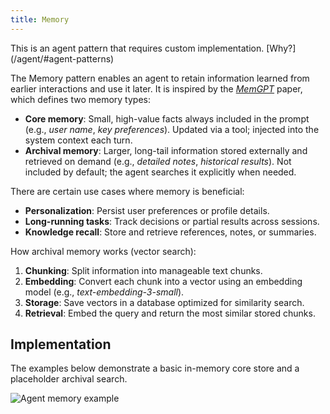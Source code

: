 ```yaml
---
title: Memory
---
```



<Aside>
  This is an agent pattern that requires custom implementation. [Why?](/agent/#agent-patterns)
</Aside>

The Memory pattern enables an agent to retain information learned from earlier interactions and use it later. It is inspired by the [_MemGPT_](https://research.memgpt.ai/) paper, which defines two memory types:

- **Core memory**: Small, high-value facts always included in the prompt (e.g., _user name_, _key preferences_). Updated via a tool; injected into the system context each turn.
- **Archival memory**: Larger, long-tail information stored externally and retrieved on demand (e.g., _detailed notes_, _historical results_). Not included by default; the agent searches it explicitly when needed.

There are certain use cases where memory is beneficial:

- **Personalization**: Persist user preferences or profile details.
- **Long-running tasks**: Track decisions or partial results across sessions.
- **Knowledge recall**: Store and retrieve references, notes, or summaries.

How archival memory works (vector search):

1. **Chunking**: Split information into manageable text chunks.
2. **Embedding**: Convert each chunk into a vector using an embedding model (e.g., _text-embedding-3-small_).
3. **Storage**: Save vectors in a database optimized for similarity search.
4. **Retrieval**: Embed the query and return the most similar stored chunks.

## Implementation

The examples below demonstrate a basic in-memory core store and a placeholder archival search.

![Agent memory example](../../../../assets/examples/memory.gif)

<Tabs>
  <TabItem label="TypeScript">
    <Code code={jsMemoryCode} lang="typescript" title="memory.ts" />
  </TabItem>
  <TabItem label="Rust">
    <Code code={rustMemoryCode} lang="rust" title="memory.rs" />
  </TabItem>
  <TabItem label="Go">
    <Code code={goMemoryCode} lang="go" title="main.go" />
  </TabItem>
</Tabs>
